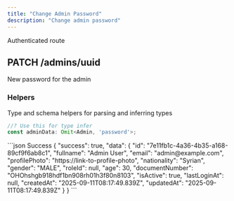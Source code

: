 ```yaml
---
title: "Change Admin Password"
description: "Change admin password"
---
```


<Info>Authenticated route</Info>
## PATCH /admins/uuid

<ResponseField
  name="uuid"
  type="param"
  example="7e11fb1c-4a36-4b35-a168-89cf9f6ab8c1"
  required
/>

<Expandable title="Password Schema">
  <ResponseField
    name="password"
    type="string"
    example="newSecurePassword123"
    required
  >
    New password for the admin
  </ResponseField>
</Expandable>

### Helpers

Type and schema helpers for parsing and inferring types

```ts Admin
//? Use this for type infer
const adminData: Omit<Admin, 'password'>;
```

<ResponseExample>
```json Success
{
    "success": true,
    "data": {
        "id": "7e11fb1c-4a36-4b35-a168-89cf9f6ab8c1",
        "fullname": "Admin User",
        "email": "admin@example.com",
        "profilePhoto": "https://link-to-profile-photo",
        "nationality": "Syrian",
        "gender": "MALE",
        "roleId": null,
        "age": 30,
        "documentNumber": "OHOhshgb918hdf1bn908rh01h3f80n8103",
        "isActive": true,
        "lastLoginAt": null,
        "createdAt": "2025-09-11T08:17:49.839Z",
        "updatedAt": "2025-09-11T08:17:49.839Z"
    }
}
```
</ResponseExample>
